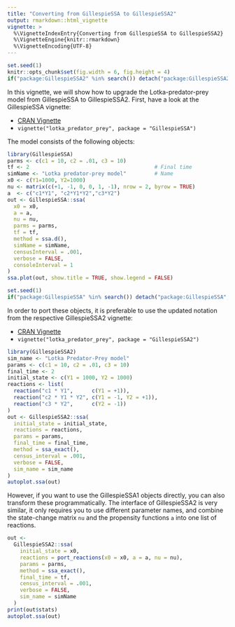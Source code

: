 ```yaml
---
title: "Converting from GillespieSSA to GillespieSSA2"
output: rmarkdown::html_vignette
vignette: >
  %\VignetteIndexEntry{Converting from GillespieSSA to GillespieSSA2}
  %\VignetteEngine{knitr::rmarkdown}
  %\VignetteEncoding{UTF-8}
---
```


<!-- github markdown built using 
rmarkdown::render("vignettes/converting_from_GillespieSSA.Rmd", output_format = "github_document")
-->


```r
set.seed(1)
knitr::opts_chunk$set(fig.width = 6, fig.height = 4)
if("package:GillespieSSA2" %in% search()) detach("package:GillespieSSA2", unload=TRUE) 
```

In this vignette, we will show how to upgrade the Lotka-predator-prey model from
GillespieSSA to GillespieSSA2. First, have a look at the GillespieSSA vignette:

* [CRAN Vignette](https://CRAN.R-project.org/package=GillespieSSA/vignettes/lotka_predator_prey.html)
* `vignette("lotka_predator_prey", package = "GillespieSSA")`

The model consists of the following objects:
```r
library(GillespieSSA)
parms <- c(c1 = 10, c2 = .01, c3 = 10)
tf <- 2                                        # Final time
simName <- "Lotka predator-prey model"         # Name
x0 <- c(Y1=1000, Y2=1000)
nu <- matrix(c(+1, -1, 0, 0, 1, -1), nrow = 2, byrow = TRUE)
a  <- c("c1*Y1", "c2*Y1*Y2","c3*Y2")
out <- GillespieSSA::ssa(
  x0 = x0,
  a = a,
  nu = nu,
  parms = parms,
  tf = tf,
  method = ssa.d(),
  simName = simName,
  censusInterval = .001,
  verbose = FALSE,
  consoleInterval = 1
) 
ssa.plot(out, show.title = TRUE, show.legend = FALSE)
```



```r
set.seed(1)
if("package:GillespieSSA" %in% search()) detach("package:GillespieSSA", unload=TRUE) 
```

In order to port these objects, it is preferable to use the updated notation from the respective GillespieSSA2 vignette:

* [CRAN Vignette](https://CRAN.R-project.org/package=GillespieSSA2/vignettes/lotka_predator_prey.html)
* `vignette("lotka_predator_prey", package = "GillespieSSA2")`

```r
library(GillespieSSA2)
sim_name <- "Lotka Predator-Prey model"
params <- c(c1 = 10, c2 = .01, c3 = 10)
final_time <- 2
initial_state <- c(Y1 = 1000, Y2 = 1000)
reactions <- list(
  reaction("c1 * Y1",      c(Y1 = +1)),
  reaction("c2 * Y1 * Y2", c(Y1 = -1, Y2 = +1)),
  reaction("c3 * Y2",      c(Y2 = -1))
)
out <- GillespieSSA2::ssa(
  initial_state = initial_state,
  reactions = reactions,
  params = params,
  final_time = final_time,
  method = ssa_exact(),
  census_interval = .001,
  verbose = FALSE,
  sim_name = sim_name
) 
autoplot.ssa(out)
```

However, if you want to use the GillespieSSA1 objects directly, you
can also transform these programmatically.
The interface of GillespieSSA2 is very similar, it only requires
you to use different parameter names, and combine the state-change 
matrix `nu` and the propensity functions `a` into one list of reactions.
```r
out <- 
  GillespieSSA2::ssa(
    initial_state = x0,
    reactions = port_reactions(x0 = x0, a = a, nu = nu),
    params = parms,
    method = ssa_exact(),
    final_time = tf,
    census_interval = .001,
    verbose = FALSE,
    sim_name = simName
  )
print(out$stats)
autoplot.ssa(out)
```
